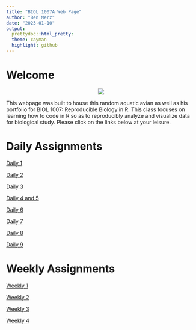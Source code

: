 ```yaml
---
title: "BIOL 1007A Web Page"
author: "Ben Merz"
date: "2023-01-10"
output: 
  prettydoc::html_pretty:
  theme: cayman
  highlight: github
---
```

# Welcome
<div align="center">
![](/Users/BenM/Library/Mobile Documents/com~apple~CloudDocs/Documents/College/Bio/Reproducible R/Git Repository/BIOL1007A/Duck.png)

<div align="left">
This webpage was built to house this random aquatic avian as well as his portfolio for BIOL 1007: Reproducible Biology in R. This class focuses on learning how to code in R so as to reproducibly analyze and visualize data for biological study. Please  click on the links below at your leisure.

<div align="left">
# Daily Assignments

[Daily 1](Daily_Assignments/Assignment_1.html)

[Daily 2](Daily_Assignments/Assignment_2.html)

[Daily 3](Daily_Assignments/Assignment_3.html)

[Daily 4 and 5](Daily_Assignments/Assignment_4_5.html)

[Daily 6](Daily_Assignments/Assignment_6.html)

[Daily 7](Daily_Assignments/Assignment_7.html)

[Daily 8](Daily_Assignments/Assignment_8.html)

[Daily 9](Daily_Assignments/Assignment_9.html)

# Weekly Assignments

[Weekly 1](Weekly_Assignments/Weekly_1.html)

[Weekly 2](Weekly_Assignments/Weekly_2.html)

[Weekly 3](Weekly_Assignments/Weekly_3.html)

[Weekly 4](Weekly_Assignments/Weekly_4.html)